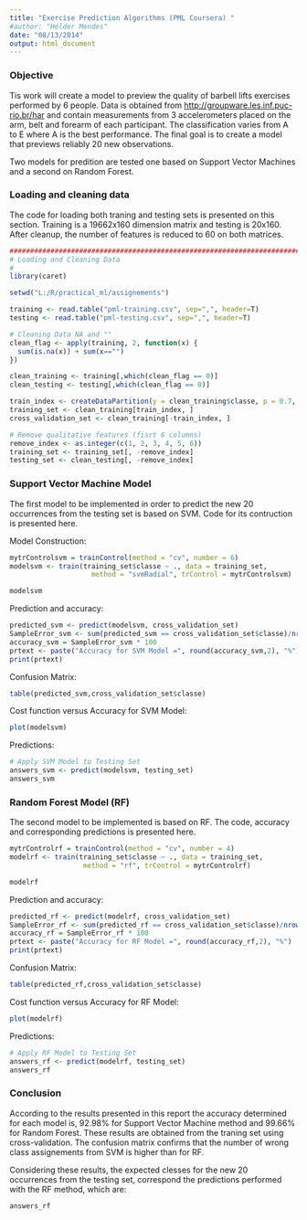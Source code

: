 ---
title: "Exercise Prediction Algorithms (PML Coursera) "
#author: "Hélder Mendes"
date: "08/13/2014"
output: html_document
---

### Objective

Tis work will create a model to preview the quality of barbell lifts exercises performed by 6 people. Data is obtained from  <http://groupware.les.inf.puc-rio.br/har> and contain measurements from 3 accelerometers placed on the arm, belt and forearm of each participant. The classification varies from A to E where A is the best performance. The final goal is to create a model that previews reliably 20 new observations.

Two models for predition are tested one based on Support Vector Machines and a second on Random Forest.


### Loading and cleaning data


The code for loading both traning and testing sets is presented on this section. Training is a 19662x160 dimension matrix and testing is 20x160. After cleanup, the number of features is reduced to 60 on both matrices.



```{r}

################################################################################
# Loading and Cleaning Data
#
library(caret)

setwd("L:/R/practical_ml/assignements")

training <- read.table("pml-training.csv", sep=",", header=T)
testing <- read.table("pml-testing.csv", sep=",", header=T)

# Cleaning Data NA and ""
clean_flag <- apply(training, 2, function(x) {
  sum(is.na(x)) + sum(x=="")
})

clean_training <- training[,which(clean_flag == 0)]
clean_testing <- testing[,which(clean_flag == 0)]

train_index <- createDataPartition(y = clean_training$classe, p = 0.7, list = FALSE)
training_set <- clean_training[train_index, ]
cross_validation_set <- clean_training[-train_index, ]

# Remove qualitative features (fisrt 6 columns)
remove_index <- as.integer(c(1, 2, 3, 4, 5, 6))
training_set <- training_set[, -remove_index]
testing_set <- clean_testing[, -remove_index]
```

### Support Vector Machine Model

The first model to be implemented in order to predict the new 20 occurrences from the testing set is based on SVM. Code for its contruction is presented here.


Model Construction:
```{r}

mytrControlsvm = trainControl(method = "cv", number = 6)
modelsvm <- train(training_set$classe ~ ., data = training_set, 
                    method = "svmRadial", trControl = mytrControlsvm)

modelsvm

```


Prediction and accuracy:

```{r}

predicted_svm <- predict(modelsvm, cross_validation_set)
SampleError_svm <- sum(predicted_svm == cross_validation_set$classe)/nrow(cross_validation_set)
accuracy_svm = SampleError_svm * 100
prtext <- paste("Accuracy for SVM Model =", round(accuracy_svm,2), "%")
print(prtext)

```

Confusion Matrix:

```{r}
table(predicted_svm,cross_validation_set$classe)
```


Cost function versus Accuracy for SVM Model:

```{r}
plot(modelsvm)
```


Predictions:
```{r}

# Apply SVM Model to Testing Set
answers_svm <- predict(modelsvm, testing_set)
answers_svm

```




### Random Forest Model (RF)

The second model to be implemented is based on RF. The code, accuracy and corresponding predictions is presented here.


```{r}

mytrControlrf = trainControl(method = "cv", number = 4)
modelrf <- train(training_set$classe ~ ., data = training_set, 
                  method = "rf", trControl = mytrControlrf)

modelrf


```


Prediction and accuracy:

```{r}

predicted_rf <- predict(modelrf, cross_validation_set)
SampleError_rf <- sum(predicted_rf == cross_validation_set$classe)/nrow(cross_validation_set)
accuracy_rf = SampleError_rf * 100
prtext <- paste("Accuracy for RF Model =", round(accuracy_rf,2), "%")
print(prtext)

```

Confusion Matrix:

```{r}
table(predicted_rf,cross_validation_set$classe)
```


Cost function versus Accuracy for RF Model:

```{r}
plot(modelrf)
```


Predictions:


```{r}

# Apply RF Model to Testing Set
answers_rf <- predict(modelrf, testing_set)
answers_rf

```




### Conclusion

According to the results presented in this report the accuracy determined for each model is, 92.98% for Support Vector Machine method and 99.66% for Random Forest. These results are obtained from the traning set using cross-validation. The confusion matrix confirms that the number of wrong class assignements from SVM is higher than for RF.

Considering these results, the expected clesses for the new 20 occurrences from the testing set, correspond the predictions performed with the RF method, which are:


```{r}
answers_rf
```


